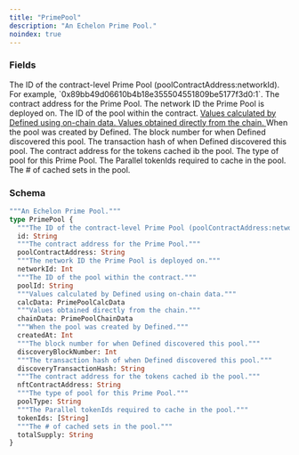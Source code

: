 ```yaml
---
title: "PrimePool"
description: "An Echelon Prime Pool."
noindex: true
---
```


### Fields

<ResponseField name="id" type="String">
  The ID of the contract-level Prime Pool (poolContractAddress:networkId). For example, `0x89bb49d06610b4b18e355504551809be5177f3d0:1`.
</ResponseField>

<ResponseField name="poolContractAddress" type="String">
  The contract address for the Prime Pool.
</ResponseField>

<ResponseField name="networkId" type="Int">
  The network ID the Prime Pool is deployed on.
</ResponseField>

<ResponseField name="poolId" type="String">
  The ID of the pool within the contract.
</ResponseField>

<a href="/api-reference/types/primepoolcalcdata">
  <ResponseField name="calcData" type="PrimePoolCalcData">
    Values calculated by Defined using on-chain data.
  </ResponseField>
</a>

<a href="/api-reference/types/primepoolchaindata">
  <ResponseField name="chainData" type="PrimePoolChainData">
    Values obtained directly from the chain.
  </ResponseField>
</a>

<ResponseField name="createdAt" type="Int">
  When the pool was created by Defined.
</ResponseField>

<ResponseField name="discoveryBlockNumber" type="Int">
  The block number for when Defined discovered this pool.
</ResponseField>

<ResponseField name="discoveryTransactionHash" type="String">
  The transaction hash of when Defined discovered this pool.
</ResponseField>

<ResponseField name="nftContractAddress" type="String">
  The contract address for the tokens cached ib the pool.
</ResponseField>

<ResponseField name="poolType" type="String">
  The type of pool for this Prime Pool.
</ResponseField>

<ResponseField name="tokenIds" type="[String]">
  The Parallel tokenIds required to cache in the pool.
</ResponseField>

<ResponseField name="totalSupply" type="String">
  The # of cached sets in the pool.
</ResponseField>

### Schema


```graphql 
"""An Echelon Prime Pool."""
type PrimePool {
  """The ID of the contract-level Prime Pool (poolContractAddress:networkId). For example, `0x89bb49d06610b4b18e355504551809be5177f3d0:1`."""
  id: String
  """The contract address for the Prime Pool."""
  poolContractAddress: String
  """The network ID the Prime Pool is deployed on."""
  networkId: Int
  """The ID of the pool within the contract."""
  poolId: String
  """Values calculated by Defined using on-chain data."""
  calcData: PrimePoolCalcData
  """Values obtained directly from the chain."""
  chainData: PrimePoolChainData
  """When the pool was created by Defined."""
  createdAt: Int
  """The block number for when Defined discovered this pool."""
  discoveryBlockNumber: Int
  """The transaction hash of when Defined discovered this pool."""
  discoveryTransactionHash: String
  """The contract address for the tokens cached ib the pool."""
  nftContractAddress: String
  """The type of pool for this Prime Pool."""
  poolType: String
  """The Parallel tokenIds required to cache in the pool."""
  tokenIds: [String]
  """The # of cached sets in the pool."""
  totalSupply: String
}
```
